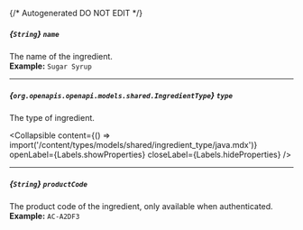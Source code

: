 {/* Autogenerated DO NOT EDIT  */}

##### *{`String`}* `name`
The name of the ingredient.
<br/>
**Example:** `Sugar Syrup`

---
##### *{`org.openapis.openapi.models.shared.IngredientType`}* `type`
The type of ingredient.

<Collapsible content={() => import('/content/types/models/shared/ingredient_type/java.mdx')} openLabel={Labels.showProperties} closeLabel={Labels.hideProperties} />


---
##### *{`String`}* `productCode`
The product code of the ingredient, only available when authenticated.
<br/>
**Example:** `AC-A2DF3`


